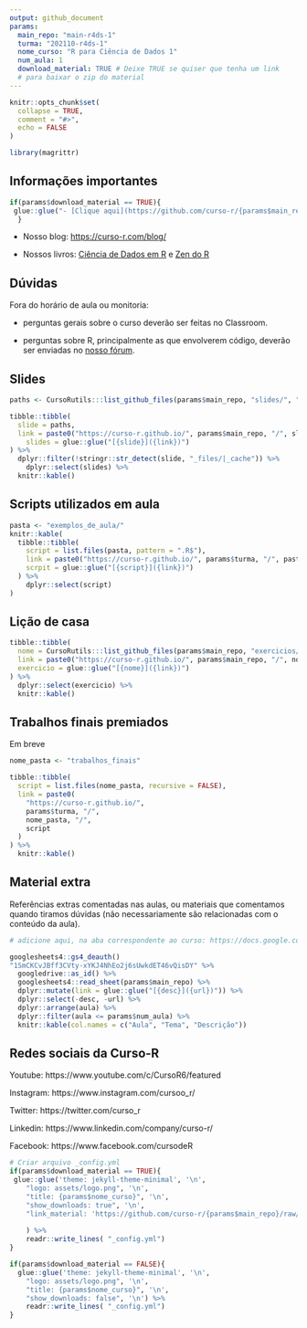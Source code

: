 ```yaml
---
output: github_document
params: 
  main_repo: "main-r4ds-1"
  turma: "202110-r4ds-1"
  nome_curso: "R para Ciência de Dados 1"
  num_aula: 1
  download_material: TRUE # Deixe TRUE se quiser que tenha um link
  # para baixar o zip do material
---
```


<!-- README.md is generated from README.Rmd. Please edit that file -->

```r
knitr::opts_chunk$set(
  collapse = TRUE,
  comment = "#>",
  echo = FALSE
)

library(magrittr)
```

## Informações importantes

```r
if(params$download_material == TRUE){
 glue::glue("- [Clique aqui](https://github.com/curso-r/{params$main_repo}/raw/master/material_do_curso.zip) para baixar o material do curso.")
  }
```

- Nosso blog: [https://curso-r.com/blog/](https://curso-r.com/blog/)

- Nossos livros: [Ciência de Dados em R](https://livro.curso-r.com/) e [Zen do R](https://curso-r.github.io/zen-do-r/)

## Dúvidas

Fora do horário de aula ou monitoria:

- perguntas gerais sobre o curso deverão ser feitas no Classroom.

- perguntas sobre R, principalmente as que envolverem código, deverão ser enviadas no [nosso fórum](https://discourse.curso-r.com/).


## Slides

```r
paths <- CursoRutils:::list_github_files(params$main_repo, "slides/", "*.html$|*.pptx$|*.pdf$")

tibble::tibble(
  slide = paths,
  link = paste0("https://curso-r.github.io/", params$main_repo, "/", slide),
    slides = glue::glue("[{slide}]({link})")
) %>% 
  dplyr::filter(!stringr::str_detect(slide, "_files/|_cache")) %>%
    dplyr::select(slides) %>% 
  knitr::kable()
```


## Scripts utilizados em aula

```r
pasta <- "exemplos_de_aula/"
knitr::kable(
  tibble::tibble(
    script = list.files(pasta, pattern = ".R$"),
    link = paste0("https://curso-r.github.io/", params$turma, "/", pasta, script),
    scrpit = glue::glue("[{script}]({link})")
  ) %>%
    dplyr::select(script)
)
```


## Lição de casa

```r
tibble::tibble(
  nome = CursoRutils:::list_github_files(params$main_repo, "exercicios/"),
  link = paste0("https://curso-r.github.io/", params$main_repo, "/", nome),
  exercicio = glue::glue("[{nome}]({link})")
) %>%
  dplyr::select(exercicio) %>% 
  knitr::kable()
```


## Trabalhos finais premiados

Em breve

```r
nome_pasta <- "trabalhos_finais"

tibble::tibble(
  script = list.files(nome_pasta, recursive = FALSE),
  link = paste0(
    "https://curso-r.github.io/",
    params$turma, "/",
    nome_pasta, "/",
    script
  )
) %>% 
  knitr::kable()
```



## Material extra

Referências extras comentadas nas aulas, ou materiais que comentamos quando tiramos dúvidas (não necessariamente são relacionadas com o conteúdo da aula).

```r

# adicione aqui, na aba correspondente ao curso: https://docs.google.com/spreadsheets/d/1SmCKCvJBff3CVty-xYKJ4NhEo2j6sUwkdET46vQisDY/edit?usp=sharing

googlesheets4::gs4_deauth()
"1SmCKCvJBff3CVty-xYKJ4NhEo2j6sUwkdET46vQisDY" %>% 
  googledrive::as_id() %>% 
  googlesheets4::read_sheet(params$main_repo) %>%
  dplyr::mutate(link = glue::glue("[{desc}]({url})")) %>%
  dplyr::select(-desc, -url) %>%
  dplyr::arrange(aula) %>% 
  dplyr::filter(aula <= params$num_aula) %>% 
  knitr::kable(col.names = c("Aula", "Tema", "Descrição")) 

```

## Redes sociais da Curso-R


Youtube: https://www.youtube.com/c/CursoR6/featured

Instagram: https://www.instagram.com/cursoo_r/

Twitter: https://twitter.com/curso_r

Linkedin: https://www.linkedin.com/company/curso-r/

Facebook: https://www.facebook.com/cursodeR



```r
# Criar arquivo _config.yml
if(params$download_material == TRUE){
 glue::glue('theme: jekyll-theme-minimal', '\n',
    "logo: assets/logo.png", '\n',
    "title: {params$nome_curso}", '\n',
    "show_downloads: true", '\n',
    "link_material: 'https://github.com/curso-r/{params$main_repo}/raw/master/material_do_curso.zip'", '\n'
    
    ) %>%
    readr::write_lines( "_config.yml")
}

if(params$download_material == FALSE){
  glue::glue('theme: jekyll-theme-minimal', '\n',
    "logo: assets/logo.png", '\n',
    "title: {params$nome_curso}", '\n',
    "show_downloads: false", '\n') %>%
    readr::write_lines( "_config.yml")
}
```
